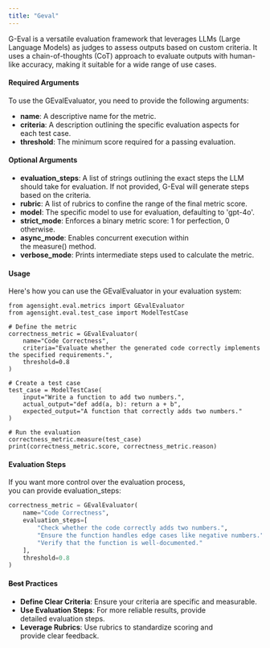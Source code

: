 ```yaml
---
title: "Geval"
---
```


G-Eval is a versatile evaluation framework that leverages LLMs (Large Language Models) as judges to assess outputs based on custom criteria. It uses a chain-of-thoughts (CoT) approach to evaluate outputs with human-like accuracy, making it suitable for a wide range of use cases.

#### **Required Arguments**

To use the GEvalEvaluator, you need to provide the following arguments:

- **name**: A descriptive name for the metric.
- **criteria**: A description outlining the specific evaluation aspects for each test case.
- **threshold**: The minimum score required for a passing evaluation.

#### **Optional Arguments**

- **evaluation_steps**: A list of strings outlining the exact steps the LLM should take for evaluation. If not provided, G-Eval will generate steps based on the criteria.
- **rubric**: A list of rubrics to confine the range of the final metric score.
- **model**: The specific model to use for evaluation, defaulting to 'gpt-4o'.
- **strict_mode**: Enforces a binary metric score: 1 for perfection, 0 otherwise.
- **async_mode**: Enables concurrent execution within the measure() method.
- **verbose_mode**: Prints intermediate steps used to calculate the metric.

#### **Usage**

Here's how you can use the GEvalEvaluator in your evaluation system:

```
from agensight.eval.metrics import GEvalEvaluator
from agensight.eval.test_case import ModelTestCase

# Define the metric
correctness_metric = GEvalEvaluator(
    name="Code Correctness",
    criteria="Evaluate whether the generated code correctly implements the specified requirements.",
    threshold=0.8
)

# Create a test case
test_case = ModelTestCase(
    input="Write a function to add two numbers.",
    actual_output="def add(a, b): return a + b",
    expected_output="A function that correctly adds two numbers."
)

# Run the evaluation
correctness_metric.measure(test_case)
print(correctness_metric.score, correctness_metric.reason)
```

#### **Evaluation Steps**

If you want more control over the evaluation process, you can provide evaluation_steps:

```python
correctness_metric = GEvalEvaluator(
    name="Code Correctness",
    evaluation_steps=[
        "Check whether the code correctly adds two numbers.",
        "Ensure the function handles edge cases like negative numbers.",
        "Verify that the function is well-documented."
    ],
    threshold=0.8
)
```

#### **~~Best~~ Practices**

- **Define Clear Criteria**: Ensure your criteria are specific and measurable.
- **Use Evaluation Steps**: For more reliable results, provide detailed evaluation steps.
- **Leverage Rubrics**: Use rubrics to standardize scoring and provide clear feedback.